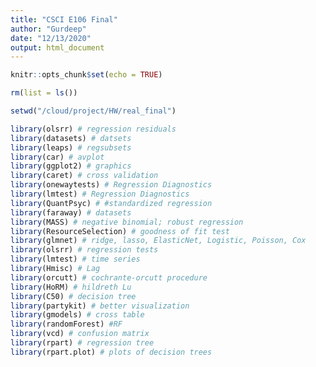 ```yaml
---
title: "CSCI E106 Final"
author: "Gurdeep"
date: "12/13/2020"
output: html_document
---
```


```r
knitr::opts_chunk$set(echo = TRUE)
```
```r
rm(list = ls())

setwd("/cloud/project/HW/real_final")

library(olsrr) # regression residuals
library(datasets) # datsets
library(leaps) # regsubsets
library(car) # avplot
library(ggplot2) # graphics
library(caret) # cross validation
library(onewaytests) # Regression Diagnostics
library(lmtest) # Regression Diagnostics
library(QuantPsyc) # #standardized regression
library(faraway) # datasets
library(MASS) # negative binomial; robust regression
library(ResourceSelection) # goodness of fit test
library(glmnet) # ridge, lasso, ElasticNet, Logistic, Poisson, Cox
library(olsrr) # regression tests
library(lmtest) # time series
library(Hmisc) # Lag
library(orcutt) # cochrante-orcutt procedure
library(HoRM) # hildreth Lu
library(C50) # decision tree
library(partykit) # better visualization
library(gmodels) # cross table
library(randomForest) #RF
library(vcd) # confusion matrix
library(rpart) # regression tree
library(rpart.plot) # plots of decision trees
```

